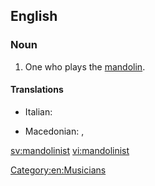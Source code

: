 ==English==

===Noun===
{{en-noun}}

# One who plays the [[mandolin]].

====Translations====
{{trans-top|one who plays the mandolin}}
* Italian: {{t-|it|mandolinista|m|f}}
{{trans-mid}}
* Macedonian: {{t|mk|мандолинист|m|tr=mandoliníst|sc=Cyrl}}, {{t|mk|мандолинистка|f|tr=mandolinístka|sc=Cyrl}}
{{trans-bottom}}

[[Category:en:Musicians]]

[[sv:mandolinist]]
[[vi:mandolinist]]
